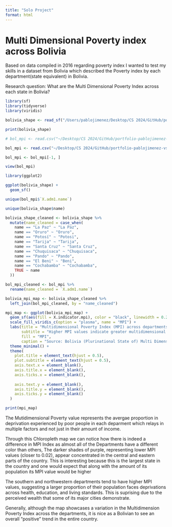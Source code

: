 ```yaml
---
title: "Solo Project"
format: html
---
```


# Multi Dimensional Poverty index across Bolivia 

Based on data compiled in 2016 regarding poverty index I wanted to test my skills in a dataset from Bolivia which described the Poverty index by each department(state equivalent) in Bolivia.

Research question: What are the Multi Dimensional Poverty Index across each state in Bolivia?


```r
library(sf)
library(tidyverse)
library(viridis)

bolivia_shape <- read_sf("/Users/pablojimenez/Desktop/CS 2024/GitHub/portfolio-pablojimenez-vs/data/bo_shp/bo.shp")

print(bolivia_shape)

# bol_mpi <- read.csv("~/Desktop/CS 2024/GitHub/portfolio-pablojimenez-vs/data/bol_mpi.csv", header=FALSE, comment.char="#")

bol_mpi <- read.csv("~/Desktop/CS 2024/GitHub/portfolio-pablojimenez-vs/data/bol_mpi.csv", skip = 1, header = TRUE)

bol_mpi <- bol_mpi[-1, ]

view(bol_mpi)
```

```r
library(ggplot2)

ggplot(bolivia_shape) +
  geom_sf()

unique(bol_mpi$`X.adm1.name`)

unique(bolivia_shape$name)

bolivia_shape_cleaned <- bolivia_shape %>%
  mutate(name_cleaned = case_when(
    name == "La Paz" ~ "La Paz",
    name == "Oruro" ~ "Oruro",
    name == "Potosí" ~ "Potosi",
    name == "Tarija" ~ "Tarija",
    name == "Santa Cruz" ~ "Santa Cruz",
    name == "Chuquisaca" ~ "Chuquisaca",
    name == "Pando" ~ "Pando",
    name == "El Beni" ~ "Beni",
    name == "Cochabamba" ~ "Cochabamba",
    TRUE ~ name 
  ))

bol_mpi_cleaned <- bol_mpi %>%
  rename(name_cleaned = `X.adm1.name`)
```

```r
bolivia_mpi_map <- bolivia_shape_cleaned %>%
  left_join(bol_mpi_cleaned, by = "name_cleaned")
```

```r
mpi_map <- ggplot(bolivia_mpi_map) +
  geom_sf(aes(fill = X.indicator.mpi), color = "black", linewidth = 0.2) +
  scale_fill_viridis_c(option = "plasma", name = "MPI") +
  labs(title = "Multidimensional Poverty Index (MPI) across departments in Bolivia",
       subtitle = "Higher MPI values indicate greater multidimensional poverty",
       fill = "MPI",
       caption = "Source: Bolivia (Plurinational State of) Multi Dimensional Poverty Index") +
  theme_minimal() +
  theme(
    plot.title = element_text(hjust = 0.5),
    plot.subtitle = element_text(hjust = 0.5),
    axis.text.x = element_blank(), 
    axis.title.x = element_blank(), 
    axis.ticks.x = element_blank(),
    
    axis.text.y = element_blank(), 
    axis.title.y = element_blank(), 
    axis.ticks.y = element_blank() 
  )

print(mpi_map)
```

The Mutidimensional Poverty value represents the avergae proportion in deprivation experienced by poor people in each deparment which relays in multiple factors and not just in their amount of income.

Through this Chloropleth map we can notice how there is indeed a difference in MPI Index as almost all of the Departments have a different color than others, The darker shades of purple, representing lower MPI values (closer to 0.02), appear concentrated in the central and eastern parts of the country. This is interesting because this is the largest state in the country and one would expect that along with the amount of its population its MPI value would be higher

The southern and northwestern departments tend to have higher MPI values, suggesting a larger proportion of their population faces deprivations across health, education, and living standards. This is suprising due to the perceived wealth that some of its major cities demonstrate.

Generally, although the map showcases a variation in the Multidimension Poverty Index across the departments, it is nice as a Bolivian to see an overall "positive" trend in the entire country.
